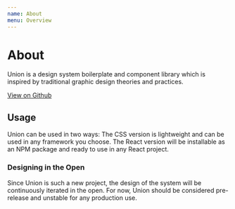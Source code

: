 ```yaml
---
name: About
menu: Overview
---
```


# About

Union is a design system boilerplate and component library which is inspired by traditional graphic design theories and practices.

[View on Github](https://github.com/jamespatrickgibson/union)

## Usage

Union can be used in two ways: The CSS version is lightweight and can be
used in any framework you choose. The React version will be installable
as an NPM package and ready to use in any React project.

### Designing in the Open

Since Union is such a new project, the design of the system will be continuously iterated in the open. For now, Union should be considered pre-release and unstable for any production use.